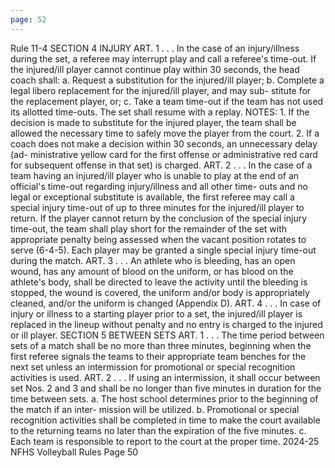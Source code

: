 ```yaml
---
page: 52
---
```


Rule 11-4 SECTION 4 INJURY ART. 1 . . . In the case of an injury/illness during the set, a referee may interrupt play and call a referee's time-out. If the injured/ill player cannot continue play within 30 seconds, the head coach shall: a. Request a substitution for the injured/ill player; b. Complete a legal libero replacement for the injured/ill player, and may sub- stitute for the replacement player, or; c. Take a team time-out if the team has not used its allotted time-outs. The set shall resume with a replay. NOTES: 1. If the decision is made to substitute for the injured player, the team shall be allowed the necessary time to safely move the player from the court. 2. If a coach does not make a decision within 30 seconds, an unnecessary delay (ad- ministrative yellow card for the first offense or administrative red card for subsequent offense in that set) is charged. ART. 2 . . . In the case of a team having an injured/ill player who is unable to play at the end of an official's time-out regarding injury/illness and all other time- outs and no legal or exceptional substitute is available, the first referee may call a special injury time-out of up to three minutes for the injured/ill player to return. If the player cannot return by the conclusion of the special injury time-out, the team shall play short for the remainder of the set with appropriate penalty being assessed when the vacant position rotates to serve (6-4-5). Each player may be granted a single special injury time-out during the match. ART. 3 . . . An athlete who is bleeding, has an open wound, has any amount of blood on the uniform, or has blood on the athlete's body, shall be directed to leave the activity until the bleeding is stopped, the wound is covered, the uniform and/or body is appropriately cleaned, and/or the uniform is changed (Appendix D). ART. 4 . . . In case of injury or illness to a starting player prior to a set, the injured/ill player is replaced in the lineup without penalty and no entry is charged to the injured or ill player. SECTION 5 BETWEEN SETS ART. 1 . . . The time period between sets of a match shall be no more than three minutes, beginning when the first referee signals the teams to their appropriate team benches for the next set unless an intermission for promotional or special recognition activities is used. ART. 2 . . . If using an intermission, it shall occur between set Nos. 2 and 3 and shall be no longer than five minutes in duration for the time between sets. a. The host school determines prior to the beginning of the match if an inter- mission will be utilized. b. Promotional or special recognition activities shall be completed in time to make the court available to the returning teams no later than the expiration of the five minutes. c. Each team is responsible to report to the court at the proper time. 2024-25 NFHS Volleyball Rules Page 50